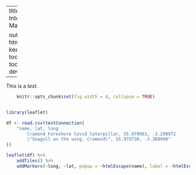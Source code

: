 
---
title: "An Interactive Map"

output:
  html_document:
    keep_md: true
    toc: true
    toc_depth: 2
    dev: 'svg'

---

This is a _test_.


```r
    knitr::opts_chunk$set(fig.width = 8, collapse = TRUE)


library(leaflet)

df <- read.csv(textConnection(
    "name, lat, long
        Cramond Foreshore Covid Caterpillar, 55.979983, -3.298972
        \"Seagull on the wing, Cramond\", 55.979730, -3.300990"
))

leaflet(df) %>%
    addTiles() %>%
    addMarkers(~long, ~lat, popup = ~htmlEscape(name), label = ~htmlEscape(name))

```

